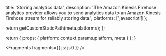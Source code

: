                   
  title: 'Storing analytics data',
  description: 'The Amazon Kinesis Firehose analytics provider allows you to send analytics data to an Amazon Kinesis Firehose stream for reliably storing data.',
  platforms: ['javascript']
};

  return getCustomStaticPath(meta.platforms);
};

  return {
    props: {
      platform: context.params.platform,
      meta
    }
  };
}
          



<Fragments fragments={{ js: js0 }} />

